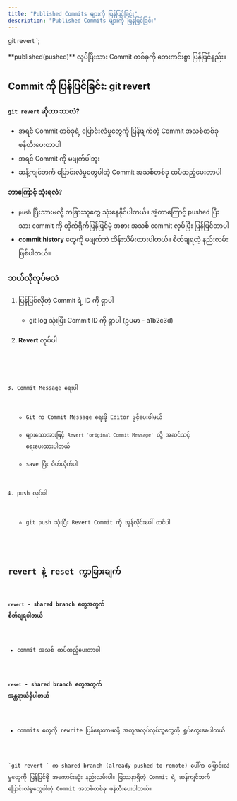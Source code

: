 ```yaml
---
title: "Published Commits များကို ပြန်ပြင်ခြင်း"
description: "Published Commits များကို ပြန်ပြင်ခြင်း"
---
```


git revert <commit ID>
`;

<Aside title="ရည်ရွယ်ချက်">
  **published(pushed)** လုပ််ပြီးသား Commit တစ်ခုကို ဘေးကင်းစွာ ပြန်ပြင်နည်း။
</Aside>

## Commit ကို ပြန်ပြင်ခြင်း: git revert

**`git revert` ဆိုတာ ဘာလဲ?**

- အရင် Commit တစ်ခုရဲ့ ပြောင်းလဲမှုတွေကို ပြန်ဖျက်တဲ့ Commit အသစ်တစ်ခု ဖန်တီးပေးတာပါ
- အရင် Commit ကို မဖျက်ပါဘူး
- ဆန့်ကျင်ဘက် ပြောင်းလဲမှုတွေပါတဲ့ Commit အသစ်တစ်ခု ထပ်ထည့်ပေးတာပါ

**ဘာကြောင့် သုံးရလဲ?**

- `push` ပြီးသားမလို့ တခြားသူတွေ သုံးနေနိုင်ပါတယ်။ အဲ့တာကြောင့် pushed ပြီးသား commit ကို တိုက်ရိုက်ပြန်ပြင်မဲ့ အစား အသစ် commit လုပ်ပြီး ပြန်ပြင်တာပါ
- **commit history** တွေကို မဖျက်ဘဲ ထိန်းသိမ်းထားပါတယ်။ စိတ်ချရတဲ့ နည်းလမ်း	ဖြစ်ပါတယ်။

### ဘယ်လိုလုပ်မလဲ

1. ပြန်ပြင်လိုတဲ့ Commit ရဲ့ ID ကို ရှာပါ
   - git log သုံးပြီး Commit ID ကို ရှာပါ (ဥပမာ - a1b2c3d)

2. **Revert** လုပ်ပါ
<Code code={gitRevert} title='Bash' />

3. Commit Message ရေးပါ
   - Git က Commit Message ရေးဖို့ Editor ဖွင့်ပေးပါမယ်
   - များသောအားဖြင့် `Revert 'original Commit Message'` လို့ အဆင်သင့် ရေးပေးထားပါတယ်
   - save ပြီး ပိတ်လိုက်ပါ

4. push လုပ်ပါ
   - git push သုံးပြီး Revert Commit ကို အွန်လိုင်းပေါ် တင်ပါ

## revert နဲ့ reset ကွာခြားချက်

**`revert` - shared branch တွေအတွက် စိတ်ချရပါတယ်**
- commit အသစ် ထပ်ထည့်ပေးတာပါ

**`reset` - shared branch တွေအတွက် အန္တရာယ်ရှိပါတယ်**
- commits တွေကို rewrite ပြန်ရေးတာမလို့ အတူအလုပ်လုပ်သူတွေကို ရှုပ်ထွေးစေပါတယ်

<Aside>
`git revert <commit-id>` က shared branch (already pushed to remote) ပေါ်က ပြောင်းလဲမှုတွေကို ပြန်ပြင်ဖို့ အကောင်းဆုံး နည်းလမ်းပါ။ ပြဿနာရှိတဲ့ Commit ရဲ့ ဆန့်ကျင်ဘက် ပြောင်းလဲမှုတွေပါတဲ့ Commit အသစ်တစ်ခု ဖန်တီးပေးပါတယ်။
</Aside>